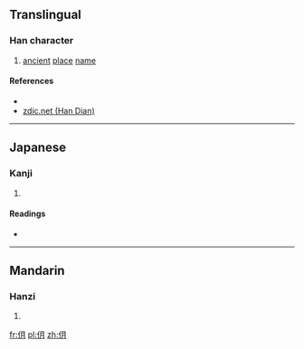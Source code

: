 ==Translingual==

===Han character===
{{Han char|rn=9|rad=人|as=04|sn=6|four=2722<sub>0</sub>|canj=人月 (OB), XX人月 (XXOB)|ids=⿰[[亻]][[月]]}}

# [[ancient]] [[place]] [[name]]

====References====
* {{Han ref|kx=0094.160|dkj=00408|hdz=10124.150|uh=4EF4|ud=20212|bh=C9BA|bd=51642}}
*[http://www.zdic.net/zd/zi/ZdicE4ZdicBBZdicB4.htm zdic.net (Han Dian)]

----

==Japanese==

===Kanji===
{{ja-kanji|grade=|rs=人04}}

# {{defn|lang=ja|sort=人04}}

====Readings====
* {{ja-readings|on=[[がつ]] (gatsu), [[がち]] (gachi)|kun=}}

----

==Mandarin==

===Hanzi===
{{cmn-hanzi|pin=[[wò]] ([[wo4]])|wg=wo<sup>4</sup>}}

# {{defn|lang=cmn|sort=人04}}

[[fr:仴]]
[[pl:仴]]
[[zh:仴]]